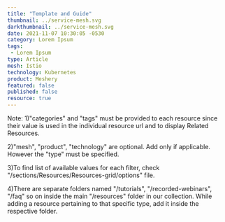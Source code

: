 ```yaml
---
title: "Template and Guide"
thumbnail: ../service-mesh.svg
darkthumbnail: ../service-mesh.svg
date: 2021-11-07 10:30:05 -0530
category: Lorem Ipsum
tags:
 - Lorem Ipsum
type: Article
mesh: Istio
technology: Kubernetes
product: Meshery
featured: false
published: false
resource: true
---
```



<ResourcesWrapper>

Note:
1)"categories" and "tags" must be provided to each resource since their value is used in the individual resource url and to display Related Resources.

2)"mesh", "product", "technology" are optional. Add only if applicable. However the "type" must be specified.

3)To find list of available values for each filter, check "/sections/Resources/Resources-grid/options" file.

4)There are separate folders named "/tutorials", "/recorded-webinars", "/faq" so on inside the main "/resources" folder in our collection.
While adding a resource pertaining to that specific type, add it inside the respective folder.

</ResourcesWrapper>